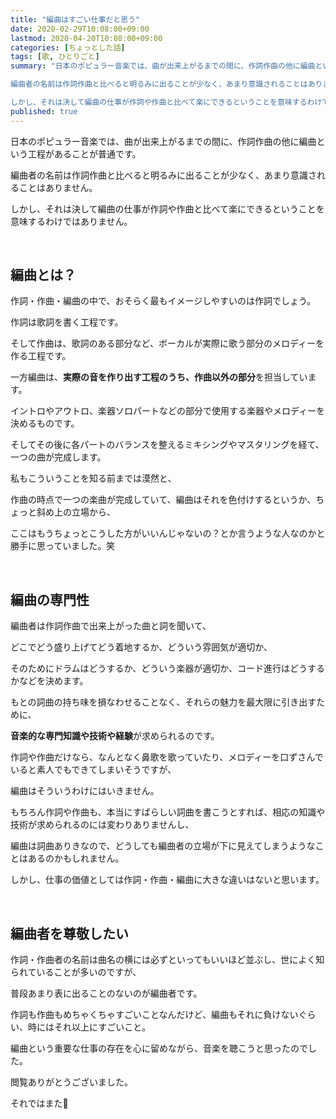 ```yaml
---
title: "編曲はすごい仕事だと思う"
date: 2020-02-29T10:08:00+09:00
lastmod: 2020-04-20T10:08:00+09:00
categories: [ちょっとした話]
tags: [歌, ひとりごと]
summary: "日本のポピュラー音楽では、曲が出来上がるまでの間に、作詞作曲の他に編曲という工程があることが普通です。

編曲者の名前は作詞作曲と比べると明るみに出ることが少なく、あまり意識されることはありません。

しかし、それは決して編曲の仕事が作詞や作曲と比べて楽にできるということを意味するわけではありません。"
published: true
---
```


日本のポピュラー音楽では、曲が出来上がるまでの間に、作詞作曲の他に編曲という工程があることが普通です。

編曲者の名前は作詞作曲と比べると明るみに出ることが少なく、あまり意識されることはありません。

しかし、それは決して編曲の仕事が作詞や作曲と比べて楽にできるということを意味するわけではありません。
<!--more-->

<br/>

## 編曲とは？

作詞・作曲・編曲の中で、おそらく最もイメージしやすいのは作詞でしょう。

作詞は歌詞を書く工程です。

そして作曲は、歌詞のある部分など、ボーカルが実際に歌う部分のメロディーを作る工程です。

一方編曲は、**実際の音を作り出す工程のうち、作曲以外の部分**を担当しています。

イントロやアウトロ、楽器ソロパートなどの部分で使用する楽器やメロディーを決めるものです。

そしてその後に各パートのバランスを整えるミキシングやマスタリングを経て、一つの曲が完成します。

私もこういうことを知る前までは漠然と、

作曲の時点で一つの楽曲が完成していて、編曲はそれを色付けするというか、ちょっと斜め上の立場から、

ここはもうちょっとこうした方がいいんじゃないの？とか言うような人なのかと勝手に思っていました。笑

<br/>

## 編曲の専門性

編曲者は作詞作曲で出来上がった曲と詞を聞いて、

どこでどう盛り上げてどう着地するか、どういう雰囲気が適切か、

そのためにドラムはどうするか、どういう楽器が適切か、コード進行はどうするかなどを決めます。

もとの詞曲の持ち味を損なわせることなく、それらの魅力を最大限に引き出すために、

**音楽的な専門知識や技術や経験**が求められるのです。

作詞や作曲だけなら、なんとなく鼻歌を歌っていたり、メロディーを口ずさんでいると素人でもできてしまいそうですが、

編曲はそういうわけにはいきません。

もちろん作詞や作曲も、本当にすばらしい詞曲を書こうとすれば、相応の知識や技術が求められるのには変わりありませんし、

編曲は詞曲ありきなので、どうしても編曲者の立場が下に見えてしまうようなことはあるのかもしれません。

しかし、仕事の価値としては作詞・作曲・編曲に大きな違いはないと思います。

<relpos link="utagoe-hanashigoe-chigai" />

<br/>

## 編曲者を尊敬したい

作詞・作曲者の名前は曲名の横には必ずといってもいいほど並ぶし、世によく知られていることが多いのですが、

普段あまり表に出ることのないのが編曲者です。

作詞も作曲もめちゃくちゃすごいことなんだけど、編曲もそれに負けないぐらい、時にはそれ以上にすごいこと。

編曲という重要な仕事の存在を心に留めながら、音楽を聴こうと思ったのでした。

閲覧ありがとうございました。

それではまた👋

